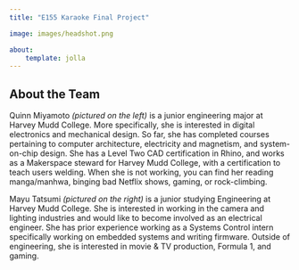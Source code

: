 ```yaml
---
title: "E155 Karaoke Final Project"

image: images/headshot.png

about:
    template: jolla
---
```


## About the Team
Quinn Miyamoto *(pictured on the left)* is a junior engineering major at Harvey Mudd College. More specifically, she is interested in digital electronics and mechanical design. So far, she has completed courses pertaining to computer architecture, electricity and magnetism, and system-on-chip design. She has a Level Two CAD certification in Rhino, and works as a Makerspace steward for Harvey Mudd College, with a certification to teach users welding. When she is not working, you can find her reading manga/manhwa, binging bad Netflix shows, gaming, or rock-climbing.

Mayu Tatsumi *(pictured on the right)* is a junior studying Engineering at Harvey Mudd College. She is interested in working in the camera and lighting industries and would like to become involved as an electrical engineer. She has prior experience working as a Systems Control intern specifically working on embedded systems and writing firmware. Outside of engineering, she is interested in movie & TV production, Formula 1, and gaming.